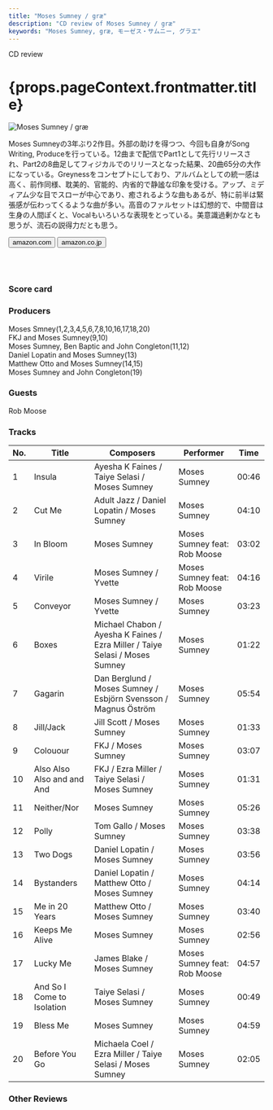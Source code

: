 ```yaml
---
title: "Moses Sumney / græ"
description: "CD review of Moses Sumney / græ"
keywords: "Moses Sumney, græ, モーゼス・サムニー, グラエ"
---
```





<p className="largeP">CD review</p>
<h1 className="h1--no--margin">{props.pageContext.frontmatter.title}</h1>

<Row  className="image-card-group">
	<Column colMd={"3"} colLg={"4"} noGutterMdLeft="">
       <ImageCard>

![Moses Sumney / græ](../../images/cd/mosessumney2L.jpg) 

</ImageCard>
	</Column>
	<Column colMd={"4"} colLg={"8"} noGutterMdLeft="">
	<p>
	Moses Sumneyの3年ぶり2作目。外部の助けを得つつ、今回も自身がSong Writing, Produceを行っている。12曲まで配信でPart1として先行リリースされ、Part2の8曲足してフィジカルでのリリースとなった結果、20曲65分の大作になっている。Greynessをコンセプトにしており、アルバムとしての統一感は高く、前作同様、耽美的、官能的、内省的で静謐な印象を受ける。アップ、ミディアム少な目でスローが中心であり、癒されるような曲もあるが、特に前半は緊張感が伝わってくるような曲が多い。高音のファルセットは幻想的で、中間音は生身の人間ぽくと、Vocalもいろいろな表現をとっている。美意識過剰かなとも思うが、流石の説得力だとも思う。
	</p>
    <div>
	  <Button href="https://amzn.to/2FtZhWo" kind="primary" size="small" renderIcon={ArrowUpRight24}>
      amazon.com
    </Button>
    <Button href="https://amzn.to/3hhVWqA" kind="secondary" size="small" renderIcon={ArrowUpRight24}>
      amazon.co.jp
    </Button>
	</div>
	<a href="https://geo.music.apple.com/jp/album/gr%C3%A6/1485411511?mt=1&app=music&ls=1&at=11lcug" style="display:inline-block;overflow:hidden;background:url(https://linkmaker.itunes.apple.com/ja-jp/lockup.svg?releaseDate=2020-05-15&kind=album&bubble=apple_music&style=mono-black) no-repeat;width:180px;height:45px;"></a>
	<a href="https://geo.music.apple.com/jp/album/gr%C3%A6/1485411511?app=itunes&at=11lcug" style="display:inline-block;overflow:hidden;background:url(https://linkmaker.itunes.apple.com/ja-jp/badge-lrg.svg?releaseDate=2020-05-15&kind=album&bubble=itunes_music) no-repeat;width:140px;height:45px;"></a>
	</Column>
</Row>
<Row >
	<Column colMd={"4"} colLg={"4"} noGutterMdLeft="">
<div>
  <h3>Score card</h3>
	<SliderJS1 value="5" />
  <SliderJS2 value="1" />
	<SliderJS3 value="2" />
  <SliderJS4 value="9" />
</div>
</Column>
<Column colMd={"8"} colLg={"8"} noGutterMdLeft="">
<div>
<h3>Producers</h3>
<p>
Moses Smney(1,2,3,4,5,6,7,8,10,16,17,18,20)
<br/>FKJ and Moses Sumney(9,10)
<br/>Moses Sumney, Ben Baptic and John Congleton(11,12)
<br/>Daniel Lopatin and Moses Sumney(13)
<br/>Matthew Otto and Moses Sumney(14,15)
<br/>Moses Sumney and John Congleton(19)
</p>
<h3>Guests</h3>
<p>
Rob Moose
</p>
</div>
</Column>
</Row>

<h3>Tracks</h3>

| No. |	 Title                     |	 Composers                                                                  |	 Performer                   | Time	 |
| --- |	-------------------------- | ---------------------------------------------------------------------------- | ---------------------------- | ----- |
|	1	  |	Insula                     | Ayesha K Faines / Taiye Selasi / Moses Sumney                               	|	Moses Sumney                 | 00:46 |
|	2	  |	Cut Me                     | Adult Jazz / Daniel Lopatin / Moses Sumney                                  	|	Moses Sumney                 | 04:10 |
|	3	  |	In Bloom                   | Moses Sumney                                                                	|	Moses Sumney feat: Rob Moose | 03:02 |
|	4	  |	Virile                     | Moses Sumney / Yvette                                                       	|	Moses Sumney feat: Rob Moose | 04:16 |
|	5	  |	Conveyor                   | Moses Sumney / Yvette                                                       	|	Moses Sumney                 | 03:23 |
|	6	  |	Boxes                      | Michael Chabon / Ayesha K Faines / Ezra Miller / Taiye Selasi / Moses Sumney	|	Moses Sumney                 | 01:22 |
|	7	  |	Gagarin                    | Dan Berglund / Moses Sumney / Esbjörn Svensson / Magnus Öström           	  |	Moses Sumney                 | 05:54 |
|	8	  |	Jill/Jack                  | Jill Scott / Moses Sumney                                                   	|	Moses Sumney                 | 01:33 |
|	9	  |	Colouour                   | FKJ / Moses Sumney                                                          	|	Moses Sumney                 | 03:07 |
|	10	|	Also Also Also and and And | FKJ / Ezra Miller / Taiye Selasi / Moses Sumney                             	|	Moses Sumney                 | 01:31 |
|	11	|	Neither/Nor                | Moses Sumney                                                                	|	Moses Sumney                 | 05:26 |
|	12	|	Polly                      | Tom Gallo / Moses Sumney                                                    	|	Moses Sumney                 | 03:38 |
|	13	|	Two Dogs                   | Daniel Lopatin / Moses Sumney                                               	|	Moses Sumney                 | 03:56 |
|	14	|	Bystanders                 | Daniel Lopatin / Matthew Otto / Moses Sumney                                	|	Moses Sumney                 | 04:14 |
|	15	|	Me in 20 Years             | Matthew Otto / Moses Sumney                                                 	|	Moses Sumney                 | 03:40 |
|	16	|	Keeps Me Alive             | Moses Sumney                                                                	|	Moses Sumney                 | 02:56 |
|	17	|	Lucky Me                   | James Blake / Moses Sumney                                                  	|	Moses Sumney feat: Rob Moose | 04:57 |
|	18	|	And So I Come to Isolation | Taiye Selasi / Moses Sumney                                                 	|	Moses Sumney                 | 00:49 |
|	19	|	Bless Me                   | Moses Sumney                                                                	|	Moses Sumney                 | 04:59 |
|	20	|	Before You Go              | Michaela Coel / Ezra Miller / Taiye Selasi / Moses Sumney                   	|	Moses Sumney                 | 02:05 |

<h3>Other Reviews</h3>

<Row>
<Column colMd={3} colLg={3} noGutterMdLeft>
<Review1 />
</Column>
</Row>